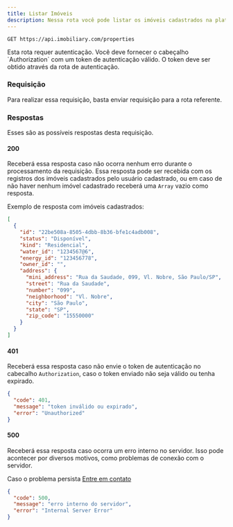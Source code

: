 ```yaml
---
title: Listar Imóveis
description: Nessa rota você pode listar os imóveis cadastrados na plataforma pelo usuário autenticado.
---
```


```http
GET https://api.imobiliary.com/properties
```

<Note title="Nota" type="warning">
  Esta rota requer autenticação. Você deve fornecer o cabeçalho `Authorization` com um token de autenticação válido.
  O token deve ser obtido através da rota de autenticação.
</Note>

### Requisição
Para realizar essa requisição, basta enviar requisição para a rota referente.

### Respostas
Esses são as possíveis respostas desta requisição.

#### 200
Receberá essa resposta caso não ocorra nenhum erro durante o processamento da
requisição. Essa resposta pode ser recebida com os registros dos imóveis cadastrados
pelo usuário cadastrado, ou em caso de não haver nenhum imóvel cadastrado receberá uma
`Array` vazio como resposta.

Exemplo de resposta com imóveis cadastrados:

```json
[
  {
    "id": "22be508a-8505-4dbb-8b36-bfe1c4adb008",
    "status": "Disponível",
    "kind": "Residencial",
    "water_id": "1234567@6",
    "energy_id": "123456778",
    "owner_id": "",
    "address": {
      "mini_address": "Rua da Saudade, 099, Vl. Nobre, São Paulo/SP",
      "street": "Rua da Saudade",
      "number": "099",
      "neighborhood": "Vl. Nobre",
      "city": "São Paulo",
      "state": "SP",
      "zip_code": "15550000"
    }
  }
]
```

#### 401
Receberá essa resposta caso não envie o token de autenticação no cabecalho `Authorization`,
caso o token enviado não seja válido ou tenha expirado.

```json
{
  "code": 401,
  "message": "token inválido ou expirado",
  "error": "Unauthorized"
}
```

#### 500
Receberá essa resposta caso ocorra um erro interno no servidor.
Isso pode acontecer por diversos motivos, como problemas de conexão com o servidor.

Caso o problema persista [Entre em contato](https://docs.imobiliary.com/contato)
```json
{
  "code": 500,
  "message": "erro interno do servidor",
  "error": "Internal Server Error"
}